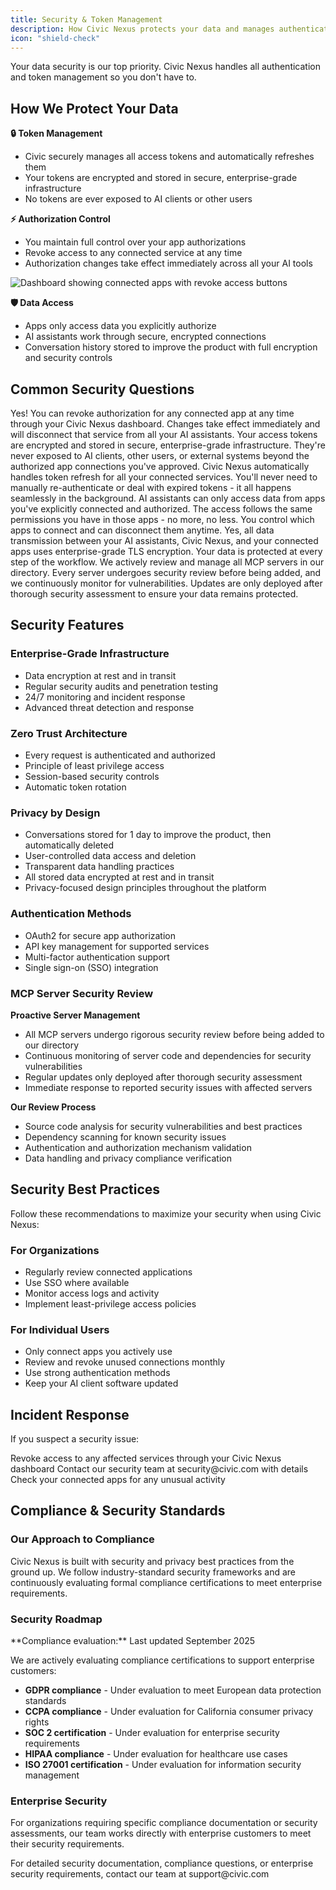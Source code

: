 ```yaml
---
title: Security & Token Management
description: How Civic Nexus protects your data and manages authentication
icon: "shield-check"
---
```


<Note>
  Your data security is our top priority. Civic Nexus handles all authentication and token management so you don't have to.
</Note>

## How We Protect Your Data

**🔒 Token Management**
- Civic securely manages all access tokens and automatically refreshes them
- Your tokens are encrypted and stored in secure, enterprise-grade infrastructure
- No tokens are ever exposed to AI clients or other users

**⚡ Authorization Control**
- You maintain full control over your app authorizations
- Revoke access to any connected service at any time
- Authorization changes take effect immediately across all your AI tools

<Frame caption="Manage your connected apps and revoke access anytime">
  <img
    className="rounded-lg"
    src="/images/steps/security/01.png"
    alt="Dashboard showing connected apps with revoke access buttons"
  />
</Frame>

**🛡️ Data Access**
- Apps only access data you explicitly authorize
- AI assistants work through secure, encrypted connections
- Conversation history stored to improve the product with full encryption and security controls

## Common Security Questions

<AccordionGroup>
  <Accordion title="Can I revoke access to my apps?" icon="shield">
    Yes! You can revoke authorization for any connected app at any time through your Civic Nexus dashboard. Changes take effect immediately and will disconnect that service from all your AI assistants.
  </Accordion>

  <Accordion title="Where are my tokens stored?" icon="lock">
    Your access tokens are encrypted and stored in secure, enterprise-grade infrastructure. They're never exposed to AI clients, other users, or external systems beyond the authorized app connections you've approved.
  </Accordion>

  <Accordion title="What happens when tokens expire?" icon="clock">
    Civic Nexus automatically handles token refresh for all your connected services. You'll never need to manually re-authenticate or deal with expired tokens - it all happens seamlessly in the background.
  </Accordion>

  <Accordion title="Can AI assistants see my sensitive data?" icon="eye">
    AI assistants can only access data from apps you've explicitly connected and authorized. The access follows the same permissions you have in those apps - no more, no less. You control which apps to connect and can disconnect them anytime.
  </Accordion>

  <Accordion title="Is my data encrypted in transit?" icon="shield-check">
    Yes, all data transmission between your AI assistants, Civic Nexus, and your connected apps uses enterprise-grade TLS encryption. Your data is protected at every step of the workflow.
  </Accordion>

  <Accordion title="How do you ensure MCP servers are secure?" icon="magnifying-glass">
    We actively review and manage all MCP servers in our directory. Every server undergoes security review before being added, and we continuously monitor for vulnerabilities. Updates are only deployed after thorough security assessment to ensure your data remains protected.
  </Accordion>
</AccordionGroup>

## Security Features

### Enterprise-Grade Infrastructure
- Data encryption at rest and in transit
- Regular security audits and penetration testing
- 24/7 monitoring and incident response
- Advanced threat detection and response

### Zero Trust Architecture
- Every request is authenticated and authorized
- Principle of least privilege access
- Session-based security controls
- Automatic token rotation

### Privacy by Design
- Conversations stored for 1 day to improve the product, then automatically deleted
- User-controlled data access and deletion
- Transparent data handling practices
- All stored data encrypted at rest and in transit
- Privacy-focused design principles throughout the platform

### Authentication Methods
- OAuth2 for secure app authorization
- API key management for supported services
- Multi-factor authentication support
- Single sign-on (SSO) integration

### MCP Server Security Review

**Proactive Server Management**
- All MCP servers undergo rigorous security review before being added to our directory
- Continuous monitoring of server code and dependencies for security vulnerabilities
- Regular updates only deployed after thorough security assessment
- Immediate response to reported security issues with affected servers

**Our Review Process**
- Source code analysis for security vulnerabilities and best practices
- Dependency scanning for known security issues
- Authentication and authorization mechanism validation
- Data handling and privacy compliance verification

## Security Best Practices

<Tip>
Follow these recommendations to maximize your security when using Civic Nexus:
</Tip>

### For Organizations
- Regularly review connected applications
- Use SSO where available
- Monitor access logs and activity
- Implement least-privilege access policies

### For Individual Users
- Only connect apps you actively use
- Review and revoke unused connections monthly
- Use strong authentication methods
- Keep your AI client software updated

## Incident Response

If you suspect a security issue:

<Steps>
  <Step title="Immediate Action">
    Revoke access to any affected services through your Civic Nexus dashboard
  </Step>
  <Step title="Report the Issue">
    Contact our security team at security@civic.com with details
  </Step>
  <Step title="Monitor Activity">
    Check your connected apps for any unusual activity
  </Step>
</Steps>

## Compliance & Security Standards

### Our Approach to Compliance
Civic Nexus is built with security and privacy best practices from the ground up. We follow industry-standard security frameworks and are continuously evaluating formal compliance certifications to meet enterprise requirements.

### Security Roadmap

<Info>
**Compliance evaluation:** Last updated September 2025
</Info>

We are actively evaluating compliance certifications to support enterprise customers:
- **GDPR compliance** - Under evaluation to meet European data protection standards
- **CCPA compliance** - Under evaluation for California consumer privacy rights  
- **SOC 2 certification** - Under evaluation for enterprise security requirements
- **HIPAA compliance** - Under evaluation for healthcare use cases
- **ISO 27001 certification** - Under evaluation for information security management

### Enterprise Security
For organizations requiring specific compliance documentation or security assessments, our team works directly with enterprise customers to meet their security requirements.

<Note>
For detailed security documentation, compliance questions, or enterprise security requirements, contact our team at support@civic.com
</Note>

